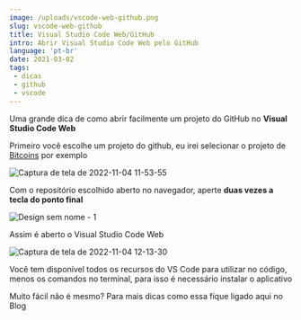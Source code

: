 ```yaml
---
image: /uploads/vscode-web-github.png
slug: vscode-web-github
title: Visual Studio Code Web/GitHub
intro: Abrir Visual Studio Code Web pelo GitHub
language: 'pt-br'
date: 2021-03-02
tags:
 - dicas
 - github
 - vscode
---
```

<p>Uma grande dica de como abrir facilmente um projeto do GitHub no <strong>Visual Studio Code Web</strong></p>
        <p>Primeiro você escolhe um projeto do github, eu irei selecionar o projeto de <a
                href="https://github.com/bitcoin/bitcoin">Bitcoins</a> por exemplo
        </p>
    <img src="https://live.staticflickr.com/65535/52476883819_552a90bc2d_b.jpg"
        alt="Captura de tela de 2022-11-04 11-53-55">
        <p>Com o repositório escolhido aberto no navegador, aperte
            <strong>duas vezes a tecla do ponto final</strong>
        </p>
    <img src="https://live.staticflickr.com/65535/52477172310_7eb031cb03.jpg" class="img-pequena" alt="Design sem nome - 1">
        <p>Assim é aberto o Visual Studio Code Web</p>
    <img src="https://live.staticflickr.com/65535/52476908424_197a16e1bd_b.jpg"
        alt="Captura de tela de 2022-11-04 12-13-30">
    <p>Você tem disponível todos os recursos do VS Code para utilizar no código, menos os comandos no terminal, para
        isso é necessário instalar o aplicativo </p>
    <p>Muito fácil não é mesmo? Para mais dicas como essa fique ligado aqui no Blog</p>